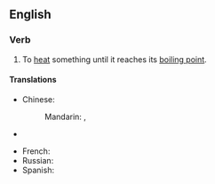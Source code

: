 ==English==

===Verb===
{{en-verb|brings to the boil|bringing to the boil|brought to the boil}}

# {{idiom}} To [[heat]] something until it reaches its [[boiling point]].

====Translations====
{{trans-top|heat something until it reaches boiling point}}
* Chinese:
*: Mandarin: {{t|zh|沸騰|sc=Hani}}, {{t|zh|沸腾|tr=fèiténg|sc=Hani}}
* {{trreq|Finnish}}
{{trans-mid}}
* French: {{t-|fr|porter à ébullition}}
* Russian: {{t|ru|довести до кипения|tr=dovestí do kipénija|sc=Cyrl}}
* Spanish: {{t|es|poner a hervir}}
{{trans-bottom}}